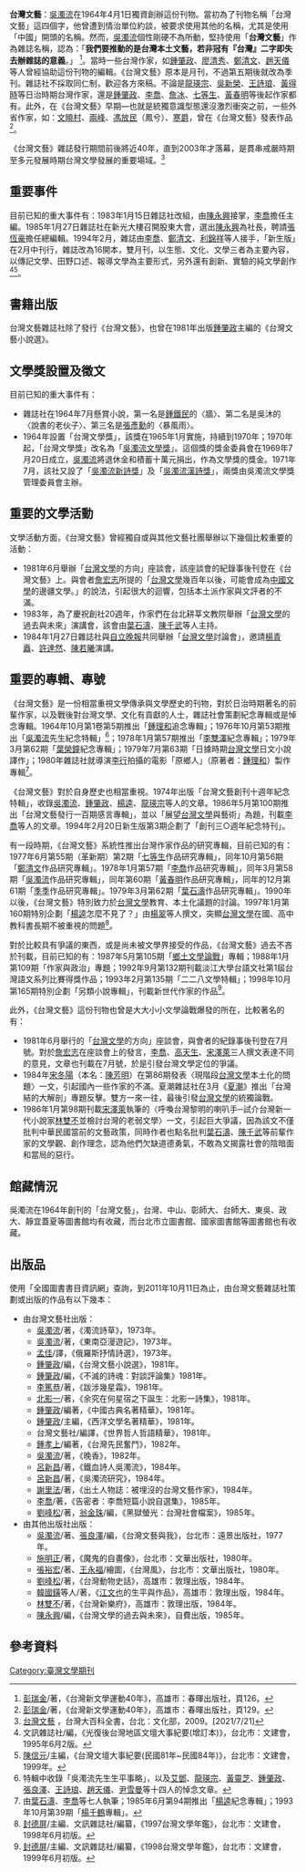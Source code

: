 '''台灣文藝'''：[[吳濁流|吳濁流]]在1964年4月1日獨資創辦這份刊物。當初為了刊物名稱「台灣文藝」這四個字，他曾遭到情治單位約談，被要求使用其他的名稱，尤其是使用「中國」開頭的名稱。然而，[[吳濁流|吳濁流]]個性剛硬不為所動，堅持使用「'''台灣文藝'''」作為雜誌名稱，認為：「'''我們要推動的是台灣本土文藝，若非冠有『台灣』二字即失去辦雜誌的意義'''。」 <ref>[[彭瑞金|彭瑞金]]/著，《台灣新文學運動40年》，高雄市：春暉出版社，頁126。</ref>。當時一些台灣作家，如[[鍾肇政|鍾肇政]]、[[廖清秀|廖清秀]]、[[鄭清文|鄭清文]]、[[趙天儀|趙天儀]]等人曾經協助這份刊物的編輯。《台灣文藝》原本是月刊，不過第五期後就改為季刊。雜誌社不採取同仁制，歡迎各方來稿。不論是[[龍瑛宗|龍瑛宗]]、[[吳新榮|吳新榮]]、[[王詩琅|王詩琅]]、[[黃得時|黃得時]]等日治時期台灣作家，還是[[鍾肇政|鍾肇政]]、[[李喬_(1934年)|李喬]]、[[詹冰|詹冰]]、[[七等生|七等生]]、[[黃春明|黃春明]]等後起作家都有。此外，在《台灣文藝》早期—也就是統獨意識型態還沒激烈衝突之前，一些外省作家，如：[[文曉村|文曉村]]、[[兩峰|兩峰]]、[[馮放民|馮放民]]（鳳兮）、[[寒爵|寒爵]]，曾在《台灣文藝》發表作品<ref>[[彭瑞金|彭瑞金]]/著，《台灣新文學運動40年》，高雄市：春暉出版社，頁129。</ref>。

《台灣文藝》雜誌發行期間前後將近40年，直到2003年才落幕，是貫串戒嚴時期至多元發展時期台灣文學發展的重要場域。<ref>[http://nrch.culture.tw/twpedia.aspx?id=2273 台灣文藝] {{Wayback|url=http://nrch.culture.tw/twpedia.aspx?id=2273 |date=20210721022247 }}，台灣大百科全書，台北：文化部，2009。[2021/7/21]</ref>

== 重要事件 ==
目前已知的重大事件有：1983年1月15日雜誌社改組，由[[陳永興|陳永興]]接掌，[[李喬_(1934年)|李喬]]擔任主編。1985年1月27日雜誌社在新光大樓召開股東大會，選出[[陳永興|陳永興]]為社長，聘請[[張恆豪|張恆豪]]擔任總編輯。1994年2月，雜誌由[[李喬_(1934年)|李喬]]、[[鄭清文|鄭清文]]、[[利錦祥|利錦祥]]等人接手，「新生版」在2月中刊行，雜誌改為16開本，雙月刊，以生態、文化、文學三者為主要內容，以傳記文學、田野口述、報導文學為主要形式，另外還有創新、實驗的純文學創作<ref>文訊雜誌社/編，《光復後台灣地區文壇大事紀要(增訂本)》，台北市：文建會，1995年6月2版。</ref><ref>[[陳信元|陳信元]]/主編，《台灣文壇大事紀要(民國81年~民國84年)》，台北市：文建會，1999年。</ref>。

==書籍出版==
台灣文藝雜誌社除了發行《台灣文藝》，也曾在1981年出版[[鍾肇政|鍾肇政]]主編的《台灣文藝小說選》。

==文學獎設置及徵文==
目前已知的重大事件有：
*雜誌社在1964年7月懸賞小說，第一名是[[鍾鐵民|鍾鐵民]]的〈牆〉、第二名是吳沐的〈說書的老伙子〉、第三名是[[張彥勳|張彥勳]]的〈暴風雨〉。
*1964年設置「台灣文學獎」，該獎在1965年1月實施，持續到1970年；1970年起，「台灣文學獎」改名為「[[吳濁流文學獎|吳濁流文學獎]]」。這個獎的獎金委員會在1969年7月20日成立，[[吳濁流|吳濁流]]將退休金和積蓄十萬元捐出，作為文學獎的獎金。1971年7月，該社又設了「[[吳濁流新詩獎|吳濁流新詩獎]]」及「[[吳濁流漢詩獎|吳濁流漢詩獎]]」，兩獎由吳濁流文學獎管理委員會主辦。

==重要的文學活動==
文學活動方面，《台灣文藝》曾經獨自或與其他文藝社團舉辦以下幾個比較重要的活動：
*1981年6月舉辦「[[台灣文學|台灣文學]]的方向」座談會，該座談會的紀錄事後刊登在《台灣文藝》上。與會者[[詹宏志|詹宏志]]所提的「[[台灣文學|台灣文學]]幾百年以後，可能會成為[[中國文學|中國文學]]的邊疆文學。」的說法，引起很大的迴響，包括本土派作家與文評者的不滿。
*1983年，為了慶祝創社20週年，作家們在台北耕莘文教院舉辦「[[台灣文學|台灣文學]]的過去與未來」演講會，該會由[[葉石濤|葉石濤]]、[[陳千武|陳千武]]等人主持。
*1984年1月27日雜誌社與[[自立晚報|自立晚報]]共同舉辦「[[台灣文學|台灣文學]]討論會」，邀請[[楊青矗|楊青矗]]、[[許達然|許達然]]、[[陳若曦|陳若曦]]演講。

== 重要的專輯、專號 ==
《台灣文藝》是一份相當重視文學傳承與文學歷史的刊物，對於日治時期著名的前輩作家，以及戰後對台灣文學、文化有貢獻的人士，雜誌社會策劃紀念專輯或是悼念專輯。1964年10月第1卷第5期推出「[[鍾理和|鍾理和]]追念專輯」；1976年10月第53期推出「[[吳濁流|吳濁流]]先生紀念特輯」<ref>特輯中收錄「吳濁流先生生平事略」，以及[[艾鄧|艾鄧]]、[[龍瑛宗|龍瑛宗]]、[[黃靈芝|黃靈芝]]、[[鍾肇政|鍾肇政]]、[[張良澤|張良澤]]、[[王詩琅|王詩琅]]、[[趙天儀|趙天儀]]、[[尹雪曼|尹雪曼]]等十四人的悼念文章。</ref>；1978年1月第57期推出「[[李雙澤|李雙澤]]紀念專輯」；1979年3月第62期「[[葉榮鐘|葉榮鐘]]紀念專輯」；1979年7月第63期「日據時期[[台灣文學|台灣文學]]日文小說譯作」；1980年雜誌社就導演[[李行|李行]]拍攝的電影「原鄉人」（原著者：[[鍾理和|鍾理和]]）製作專輯<ref>由[[葉石濤|葉石濤]]、[[李喬_(1934年)|李喬]]等七人執筆；1985年6月第94期推出「[[楊逵|楊逵]]紀念專輯」；1993年10月第39期「[[楊千鶴|楊千鶴]]專輯」。</ref>。

《台灣文藝》對於自身歷史也相當重視。1974年出版「台灣文藝創刊十週年紀念特輯」，收錄[[吳濁流|吳濁流]]、[[鍾肇政|鍾肇政]]、[[楊逵|楊逵]]、[[龍瑛宗|龍瑛宗]]等人的文章。1986年5月第100期推出「台灣文藝發行一百期感言專輯」，並以「展望[[台灣文學|台灣文學]]與藝術」為題，刊載[[李喬_(1934年)|李喬]]等人的文章。1994年2月20日新生版第3期企劃了「創刊三○週年紀念特刊」。

有一段時期，《台灣文藝》系統性推出台灣作家作品的研究專輯，目前已知的有：1977年6月第55期（革新期）第2期「[[七等生|七等生]]作品研究專輯」，同年10月第56期「[[鄭清文|鄭清文]]作品研究專輯」。1978年1月第57期「[[李喬_(1934年)|李喬]]作品研究專輯」，同年3月第58期「[[吳濁流|吳濁流]]作品研究專輯」，同年第60期「[[黃春明|黃春明]]作品研究專輯」，同年的12月第61期「[[季季|季季]]作品研究專輯」。1979年3月第62期「[[葉石濤|葉石濤]]作品研究專輯」。1990年以後，《台灣文藝》特別致力於[[台灣文學|台灣文學]]教育、本土化議題的討論。1997年1月第160期特別企劃「[[楊逵|楊逵]]怎麼不見了？」由[[楊翠|楊翠]]等人撰文，突顯[[台灣文學|台灣文學]]在國、高中教科書長期不被重視的問題<ref>[[封德屏|封德屏]]/主編、文訊雜誌社/編纂，《1997台灣文學年鑑》，台北市：文建會，1998年6月初版。</ref>。

對於比較具有爭議的東西，或是尚未被文學界接受的作品，《台灣文藝》過去不吝於刊載，目前已知的有：1987年5月第105期「[[鄉土文學論戰|鄉土文學論戰]]」專輯；1988年1月第109期「作家與政治」專題；1992年9月第132期刊載淡江大學台語文社第1屆台灣語文系列比賽得獎作品；1993年2月第135期「二二八文學特輯」；1998年10月第165期特別企劃「另類小說專輯」，刊載新世代作家的作品<ref>[[封德屏|封德屏]]/主編、文訊雜誌社/編纂，《1998台灣文學年鑑》，台北市：文建會，1999年6月初版。</ref>。

此外，《台灣文藝》這份刊物也曾是大大小小文學論戰爆發的所在，比較著名的有：
*1981年6月舉行的「[[台灣文學|台灣文學]]的方向」座談會，與會者的紀錄事後刊登在7月號。對於[[詹宏志|詹宏志]]在座談會上的發言，[[李喬_(1934年)|李喬]]、[[高天生|高天生]]、[[宋澤萊|宋澤萊]]三人撰文表達不同的意見，文章也刊載在7月號，於是引發台灣文學定位的爭議。
*1984年[[宋冬陽|宋冬陽]]（本名：[[陳芳明|陳芳明]]）在第86期發表〈現階段[[台灣文學|台灣文學]]本土化的問題〉一文，引起國內一些作家的不滿。夏潮雜誌社在3月《[[夏潮|夏潮]]》推出「台灣結的大解剖」專題反擊。雙方一來一往，最後引發[[台灣文學|台灣文學]]的統獨論戰。
*1986年1月第98期刊載[[宋澤萊|宋澤萊]]執筆的〈呼喚台灣黎明的喇叭手─試介台灣新一代小說家[[林雙不|林雙不]]並檢討台灣的老弱文學〉一文，引起巨大爭議，因為該文不僅批判中華民國當前的文藝政策，同時作者也點名批判[[葉石濤|葉石濤]]、[[陳千武|陳千武]]等前輩作家的文學觀、創作理念，認為他們欠缺道德勇氣，不敢為文揭露社會的陰暗面和當局的惡行。

== 館藏情況 ==
吳濁流在1964年創刊的「台灣文藝」，台灣、中山、彰師大、台師大、東吳、政大、靜宜蓋夏等圖書館均有收藏，而台北市立圖書館、國家圖書館等圖書館也有收藏。

== 出版品 ==
使用「全國圖書書目資訊網」查詢，到2011年10月11日為止，由台灣文藝雜誌社策劃或出版的作品有以下幾本：
*由台灣文藝社出版：
**[[吳濁流|吳濁流]]/著，《濁流詩草》，1973年。
**[[吳濁流|吳濁流]]/著，《東南亞漫遊記》，1973年。
**[[孟佳|孟佳]]/譯，《俄羅斯抒情詩選》，1973年。
**[[鍾肇政|鍾肇政]]/編，《台灣文藝小說選》，1981年。
**[[鍾肇政|鍾肇政]]/編，《不滅的詩魂：對談評論集》1981年。
**[[李篤恭|李篤恭]]/著，《跋涉幾星霜》，1981年。
**[[北影一|北影一]]/著，《余究在何星宿之下誕生：北影一詩集》，1981年。
**[[鍾肇政|鍾肇政]]/編著，《中國古典名著精華》，1981年。
**[[鍾肇政|鍾肇政]]/主編，《西洋文學名著精華》，1981年。
**台灣文藝社/編譯，《世界哲人哲語精華》，1981年。
**[[鍾孝上|鍾孝上]]/編著，《台灣先民奮鬥》，1982年。
**[[吳濁流|吳濁流]]/著，《晚香》，1982年。
**[[呂新昌|呂新昌]]/著，《鐵血詩人吳濁流》，1984年。
**[[呂新昌|呂新昌]]/著，《吳濁流研究》，1984年。
**[[謝里法|謝里法]]/著，《出土人物誌：被埋沒的台灣文藝作家》，1984年。
**[[李喬_(1934年)|李喬]]/著，《告密者：李喬短篇小說自選集》，1985年。
**[[劉峰松|劉峰松]]/著，[[翁金珠|翁金珠]]/編，《黑獄螢光：台灣社會檔案》，1985年。
*由其他出版社出版：
**[[吳濁流|吳濁流]]/著、[[張良澤|張良澤]]/編，《台灣文藝與我》，台北市：遠景出版社，1977年。
**[[施明正|施明正]]/著，《魔鬼的自畫像》，台北市：文華出版社，1980年。
**[[張裕宏|張裕宏]]/著、[[王永福|王永福]]/繪圖，《台灣風》，台北市：文華出版社，1980年。
**[[劉峰松|劉峰松]]/著，《台灣動物史話》，高雄市：敦理出版，1984年。
**[[韓國鐄|韓國鐄]]等人/著，《[[江文也|江文也]]的生平與作品》，高雄市：敦理出版，1984年。
**[[林雙不|林雙不]]/著，《台灣新樂府》，高雄市：敦理出版，1984年。
**[[陳永興|陳永興]]/編，《台灣文學的過去與未來》，自費出版，1985年。

== 參考資料 ==
{{reflist}}

[[Category:臺灣文學期刊|Category:臺灣文學期刊]]